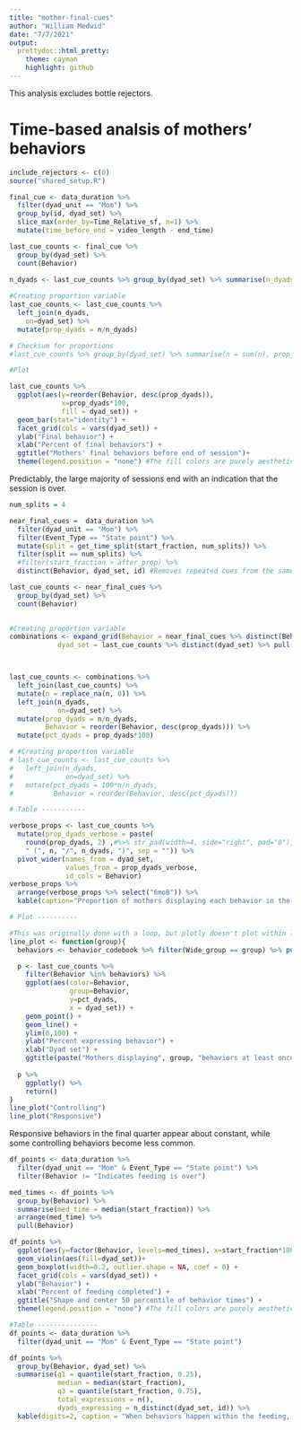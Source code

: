 ```yaml
---
title: "mother-final-cues"
author: "William Medwid"
date: "7/7/2021"
output: 
  prettydoc::html_pretty:
    theme: cayman
    highlight: github
---
```


This analysis excludes bottle rejectors.

# Time-based analsis of mothers' behaviors

```r
include_rejectors <- c(0)
source("shared_setup.R")
```

```r
final_cue <- data_duration %>% 
  filter(dyad_unit == "Mom") %>% 
  group_by(id, dyad_set) %>% 
  slice_max(order_by=Time_Relative_sf, n=1) %>% 
  mutate(time_before_end = video_length - end_time)

last_cue_counts <- final_cue %>% 
  group_by(dyad_set) %>% 
  count(Behavior)
  
n_dyads <- last_cue_counts %>% group_by(dyad_set) %>% summarise(n_dyads = sum(n))

#Creating proportion variable
last_cue_counts <- last_cue_counts %>% 
  left_join(n_dyads,
    on=dyad_set) %>% 
  mutate(prop_dyads = n/n_dyads)

# Checksum for proportions
#last_cue_counts %>% group_by(dyad_set) %>% summarise(n = sum(n), prop_sum = sum(prop_dyads))

#Plot

last_cue_counts %>% 
  ggplot(aes(y=reorder(Behavior, desc(prop_dyads)), 
             x=prop_dyads*100, 
             fill = dyad_set)) +
  geom_bar(stat="identity") +
  facet_grid(cols = vars(dyad_set)) +
  ylab("Final behavior") +
  xlab("Percent of final behaviors") +
  ggtitle("Mothers' final behaviors before end of session")+ 
  theme(legend.position = "none") #The fill colors are purely aesthetic so the legend is removed.
```

Predictably, the large majority of sessions end with an indication that the session is over.

```r
num_splits = 4

near_final_cues =  data_duration %>% 
  filter(dyad_unit == "Mom") %>% 
  filter(Event_Type == "State point") %>% 
  mutate(split = get_time_split(start_fraction, num_splits)) %>% 
  filter(split == num_splits) %>% 
  #filter(start_fraction > after_prop) %>% 
  distinct(Behavior, dyad_set, id) #Removes repeated cues from the same infant within the same feeding

last_cue_counts <- near_final_cues %>% 
  group_by(dyad_set) %>% 
  count(Behavior)
  

#Creating proportion variable
combinations <- expand_grid(Behavior = near_final_cues %>% distinct(Behavior) %>% pull(), 
            dyad_set = last_cue_counts %>% distinct(dyad_set) %>% pull())



last_cue_counts <- combinations %>% 
  left_join(last_cue_counts) %>% 
  mutate(n = replace_na(n, 0)) %>% 
  left_join(n_dyads,
            on=dyad_set) %>% 
  mutate(prop_dyads = n/n_dyads,
         Behavior = reorder(Behavior, desc(prop_dyads))) %>% 
  mutate(pct_dyads = prop_dyads*100)

# #Creating proportion variable
# last_cue_counts <- last_cue_counts %>% 
#   left_join(n_dyads,
#             on=dyad_set) %>% 
#   mutate(pct_dyads = 100*n/n_dyads,
#          Behavior = reorder(Behavior, desc(pct_dyads)))

# Table -----------

verbose_props <- last_cue_counts %>% 
  mutate(prop_dyads_verbose = paste(
    round(prop_dyads, 2) ,#%>% str_pad(width=4, side="right", pad="0"),
    " (", n, "/", n_dyads, ")", sep = "")) %>% 
  pivot_wider(names_from = dyad_set, 
              values_from = prop_dyads_verbose, 
              id_cols = Behavior)
verbose_props %>% 
  arrange(verbose_props %>% select("6moB")) %>% 
  kable(caption="Proportion of mothers displaying each behavior in the last 25% of feeding")

# Plot ----------

#This was originally done with a loop, but plotly doesn't plot within loops.
line_plot <- function(group){
  behaviors <- behavior_codebook %>% filter(Wide_group == group) %>% pull(Behavior)

  p <- last_cue_counts %>% 
    filter(Behavior %in% behaviors) %>% 
    ggplot(aes(color=Behavior, 
               group=Behavior,
               y=pct_dyads, 
               x = dyad_set)) +
    geom_point() +
    geom_line() +
    ylim(0,100) +
    ylab("Percent expressing behavior") +
    xlab("Dyad set") +
    ggtitle(paste("Mothers displaying", group, "behaviors at least once in the final 25% of feeding"))
  
  p %>% 
    ggplotly() %>% 
    return()
}
line_plot("Controlling")
line_plot("Responsive")
```

Responsive behaviors in the final quarter appear about constant, while some controlling behaviors become less common.

```r
df_points <- data_duration %>% 
  filter(dyad_unit == "Mom" & Event_Type == "State point") %>% 
  filter(Behavior != "Indicates feeding is over")

med_times <- df_points %>% 
  group_by(Behavior) %>% 
  summarise(med_time = median(start_fraction)) %>%
  arrange(med_time) %>% 
  pull(Behavior)

df_points %>% 
  ggplot(aes(y=factor(Behavior, levels=med_times), x=start_fraction*100)) +
  geom_violin(aes(fill=dyad_set))+
  geom_boxplot(width=0.2, outlier.shape = NA, coef = 0) +
  facet_grid(cols = vars(dyad_set)) +
  ylab("Behavior") +
  xlab("Percent of feeding completed") +
  ggtitle("Shape and center 50 percentile of behavior times") +
  theme(legend.position = "none") #The fill colors are purely aesthetic so the legend is removed.
```

```r
#Table ---------------
df_points <- data_duration %>% 
  filter(dyad_unit == "Mom" & Event_Type == "State point")

df_points %>%
  group_by(Behavior, dyad_set) %>%
  summarise(q1 = quantile(start_fraction, 0.25),
            median = median(start_fraction),
            q3 = quantile(start_fraction, 0.75), 
            total_expressions = n(), 
            dyads_expressing = n_distinct(dyad_set, id)) %>%
  kable(digits=2, caption = "When behaviors happen within the feeding, proportionally")
```

